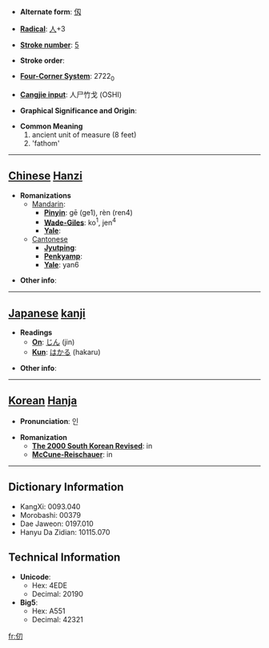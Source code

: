 * '''Alternate form''': [[仭]]

* '''[[Wiktionary:Chinese radical index| Radical]]''': [[Wiktionary:Chinese radical index 人|人]]+3

* '''[[Wiktionary:Chinese total strokes index|Stroke number]]''': [[Wiktionary:Chinese total strokes index 5|5]]

* '''Stroke order''': 

* '''[[Wiktionary:Chinese four corner index|Four-Corner System]]''': 2722<sub>0</sub>

* '''[[Wiktionary:Chinese Cangjie index|Cangjie input]]''': 人尸竹戈 (OSHI)

* '''Graphical Significance and Origin''': 

* '''Common Meaning'''
*#ancient unit of measure (8 feet)
*# 'fathom'


----

== [[Chinese]] [[Hanzi]] ==

* '''Romanizations'''
** [[Mandarin]]:
*** '''[[Pinyin]]''': gē (ge1), rèn (ren4)
*** '''[[Wade-Giles]]''': ko<sup>1</sup>, jen<sup>4</sup>
*** '''[[Yale]]''': 
**[[Cantonese]]
***'''[[Jyutping]]''':
***'''[[Penkyamp]]''': 
***'''[[Yale]]''': yan6

* '''Other info''': 

----

== [[Japanese]] [[kanji]] ==

* '''Readings'''
** '''[[On]]''': [[じん]] (jin)
** '''[[Kun]]''': [[はかる]] (hakaru)

* '''Other info''':  

----

== [[Korean]] [[Hanja]] ==

* '''Pronunciation''': 인

* '''Romanization'''
** '''[[The 2000 South Korean Revised Romanization|The 2000 South Korean Revised]]''': in
** '''[[McCune-Reischauer]]''': in

----

== Dictionary Information ==

* KangXi: 0093.040
* Morobashi: 00379
* Dae Jaweon: 0197.010
* Hanyu Da Zidian: 10115.070

== Technical Information ==

* '''Unicode''':
** Hex: 4EDE
** Decimal: 20190
* '''Big5''':
** Hex: A551
** Decimal: 42321

[[fr:仞]]